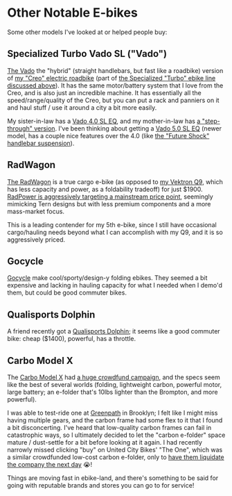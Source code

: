# Other Notable E-bikes

Some other models I've looked at or helped people buy:

## Specialized Turbo Vado SL ("Vado")

[The Vado](https://www.specialized.com/turbo-vado-sl) the "hybrid" (straight handlebars, but fast like a roadbike) version of [my "Creo" electric roadbike](bikes.md#creo) (part of [the Specialized "Turbo" ebike line discussed above](bikes.md#specialized-turbo)). It has the same motor/battery system that I love from the Creo, and is also just an incredible machine. It has essentially all the speed/range/quality of the Creo, but you can put a rack and panniers on it and haul stuff / use it around a city a bit more easily.

My sister-in-law has a [Vado 4.0 SL EQ](https://www.specialized.com/us/en/turbo-vado-sl-4-0-eq/p/170202), and my mother-in-law has [a "step-through" version](https://www.specialized.com/us/en/turbo-vado-sl-4-0-step-through-eq/p/188206). I've been thinking about getting a [Vado 5.0 SL EQ](https://www.specialized.com/us/en/turbo-vado-sl-5-0-eq/p/154892) (newer model, has a couple nice features over the 4.0 (like [the "Future Shock" handlebar suspension](https://www.specialized.com/us/en/future-shock)).

## RadWagon

[The RadWagon](https://www.radpowerbikes.com/products/radwagon-electric-cargo-bike) is a true cargo e-bike (as opposed to [my Vektron Q9](bikes.md#q9), which has less capacity and power, as a foldability tradeoff) for just $1900. [RadPower is aggressively targeting a mainstream price point](https://techcrunch.com/2021/02/04/rad-power-bikes-raises-150-million-as-electric-bike-sales-boom/), seemingly mimicking Tern designs but with less premium components and a more mass-market focus.

This is a leading contender for my 5th e-bike, since I still have occasional cargo/hauling needs beyond what I can accomplish with my Q9, and it is so aggressively priced.

## Gocycle

[Gocycle](https://gocycle.com/) make cool/sporty/design-y folding ebikes. They seemed a bit expensive and lacking in hauling capacity for what I needed when I demo'd them, but could be good commuter bikes.

## Qualisports Dolphin

A friend recently got a [Qualisports Dolphin](https://www.qualisports.us/products/dolphin); it seems like a good commuter bike: cheap ($1400), powerful, has a throttle.

## Carbo Model X

The [Carbo Model X](https://ridecarbo.com/products/carbo-model-x) had [a huge crowdfund campaign](https://www.indiegogo.com/projects/carbo-the-world-s-lightest-folding-electric-bike#/), and the specs seem like the best of several worlds (folding, lightweight carbon, powerful motor, large battery; an e-folder that's 10lbs lighter than the Brompton, and more powerful).

I was able to test-ride one at [Greenpath](https://goo.gl/maps/Tvo7Hm1KHjgHFgc57) in Brooklyn; I felt like I might miss having multiple gears, and the carbon frame had some flex to it that I found a bit disconcerting. I've heard that low-quality carbon frames can fail in catastrophic ways, so I ultimately decided to let the "carbon e-folder" space mature / dust-settle for a bit before looking at it again. I had recently narrowly missed clicking "buy" on United City Bikes' "The One", which was a similar crowdfunded low-cost carbon e-folder, only to [have them liquidate the company the next day](https://www.reddit.com/r/unitedcitybikes/comments/m883o4/unitedcitybikescom_down/grn4t4a) 😭!

Things are moving fast in ebike-land, and there's something to be said for going with reputable brands and stores you can go to for service!
